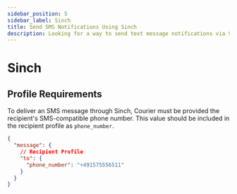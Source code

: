 ```yaml
---
sidebar_position: 5
sidebar_label: Sinch
title: Send SMS Notifications Using Sinch
description: Looking for a way to send text message notifications via Sinch? This step-by-step tutorial will show you how to integrate Sinch's API the easy way.
---
```


# Sinch

## Profile Requirements

To deliver an SMS message through Sinch, Courier must be provided the recipient's SMS-compatible phone number. This value should be included in the recipient profile as `phone_number`.

```json title=JSON
{
  "message": {
    // Recipient Profile
    "to": {
      "phone_number": "+491575556511"
    }
  }
}
```
